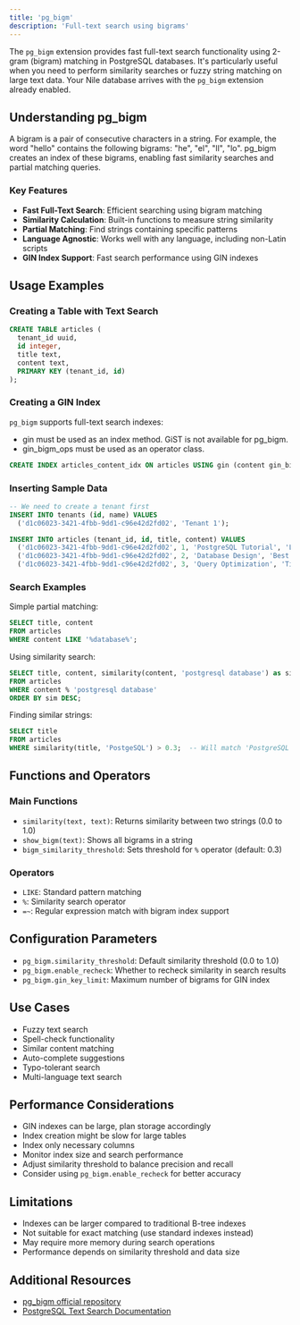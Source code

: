 ```yaml
---
title: 'pg_bigm'
description: 'Full-text search using bigrams'
---
```


The `pg_bigm` extension provides fast full-text search functionality using 2-gram (bigram) matching in PostgreSQL databases. It's particularly useful when you need to perform similarity searches or fuzzy string matching on large text data.
Your Nile database arrives with the `pg_bigm` extension already enabled.

## Understanding pg_bigm

A bigram is a pair of consecutive characters in a string. For example, the word "hello" contains the following bigrams: "he", "el", "ll", "lo". pg_bigm creates an index of these bigrams, enabling fast similarity searches and partial matching queries.

### Key Features

- **Fast Full-Text Search**: Efficient searching using bigram matching
- **Similarity Calculation**: Built-in functions to measure string similarity
- **Partial Matching**: Find strings containing specific patterns
- **Language Agnostic**: Works well with any language, including non-Latin scripts
- **GIN Index Support**: Fast search performance using GIN indexes

## Usage Examples

### Creating a Table with Text Search

```sql
CREATE TABLE articles (
  tenant_id uuid,
  id integer,
  title text,
  content text,
  PRIMARY KEY (tenant_id, id)
);
```

### Creating a GIN Index

`pg_bigm` supports full-text search indexes:
- gin must be used as an index method. GiST is not available for pg_bigm.
- gin_bigm_ops must be used as an operator class.

```sql
CREATE INDEX articles_content_idx ON articles USING gin (content gin_bigm_ops);
```

### Inserting Sample Data

```sql
-- We need to create a tenant first
INSERT INTO tenants (id, name) VALUES
  ('d1c06023-3421-4fbb-9dd1-c96e42d2fd02', 'Tenant 1');

INSERT INTO articles (tenant_id, id, title, content) VALUES
  ('d1c06023-3421-4fbb-9dd1-c96e42d2fd02', 1, 'PostgreSQL Tutorial', 'Learn about PostgreSQL database management...'),
  ('d1c06023-3421-4fbb-9dd1-c96e42d2fd02', 2, 'Database Design', 'Best practices for designing databases...'),
  ('d1c06023-3421-4fbb-9dd1-c96e42d2fd02', 3, 'Query Optimization', 'Tips for optimizing database queries...');
```

### Search Examples

Simple partial matching:
```sql
SELECT title, content 
FROM articles 
WHERE content LIKE '%database%';
```

Using similarity search:
```sql
SELECT title, content, similarity(content, 'postgresql database') as sim
FROM articles
WHERE content % 'postgresql database'
ORDER BY sim DESC;
```

Finding similar strings:
```sql
SELECT title
FROM articles
WHERE similarity(title, 'PostgeSQL') > 0.3;  -- Will match 'PostgreSQL' despite typo
```

## Functions and Operators

### Main Functions

- `similarity(text, text)`: Returns similarity between two strings (0.0 to 1.0)
- `show_bigm(text)`: Shows all bigrams in a string
- `bigm_similarity_threshold`: Sets threshold for `%` operator (default: 0.3)

### Operators

- `LIKE`: Standard pattern matching
- `%`: Similarity search operator
- `=~`: Regular expression match with bigram index support

## Configuration Parameters

- `pg_bigm.similarity_threshold`: Default similarity threshold (0.0 to 1.0)
- `pg_bigm.enable_recheck`: Whether to recheck similarity in search results
- `pg_bigm.gin_key_limit`: Maximum number of bigrams for GIN index

## Use Cases

- Fuzzy text search
- Spell-check functionality
- Similar content matching
- Auto-complete suggestions
- Typo-tolerant search
- Multi-language text search

## Performance Considerations

- GIN indexes can be large, plan storage accordingly
- Index creation might be slow for large tables
- Index only necessary columns
- Monitor index size and search performance
- Adjust similarity threshold to balance precision and recall
- Consider using `pg_bigm.enable_recheck` for better accuracy

## Limitations

- Indexes can be larger compared to traditional B-tree indexes
- Not suitable for exact matching (use standard indexes instead)
- May require more memory during search operations
- Performance depends on similarity threshold and data size

## Additional Resources

- [pg_bigm official repository](https://github.com/pgbigm/pg_bigm)
- [PostgreSQL Text Search Documentation](https://www.postgresql.org/docs/current/textsearch.html)
